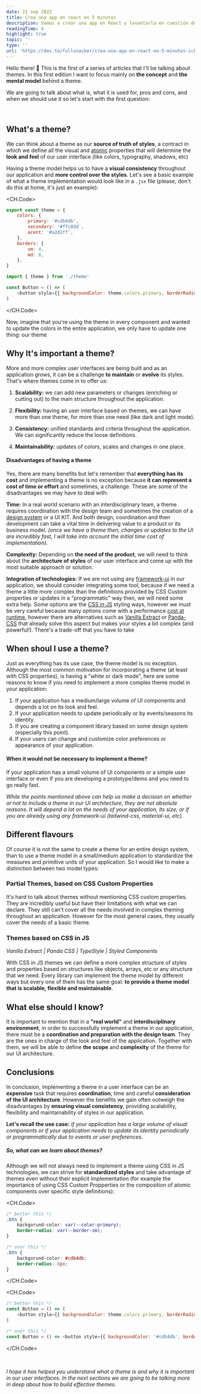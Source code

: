 ```yaml
---
date: 21 sep 2022
title: Crea una app en react en 5 minutos
description: Vamos a crear una app en React y levantarla en cuestión de solo unos minutos con Vite.js.
readingTime: 4
highlight: true
topic: ''
type: ''
url: 'https://dev.to/fullsnacker/crea-una-app-en-react-en-5-minutos-ick'
---
```


Hello there! 👋 This is the first of a series of articles that I'll be talking about themes. In this first edition I want to focus mainly on **the concept** and **the mental model** behind a theme.

We are going to talk about what is, what it is used for, pros and cons, and when we should use it so let's start with the first question:

<br />

## What's a theme?

We can think about a theme as our **source of truth of styles**, a contract in which we define all the visual and [atomic](https://atomicdesign.bradfrost.com/chapter-2/#atoms) properties that will determine the **look and feel** of our user interface (like colors, typography, shadows, etc)

Having a theme model helps us to have a **visual consistency** throughout our application and **more control over the styles**. Let's see a basic example of what a theme implementation would look like in a `.jsx` file (please, don't do this at home, it's just an example):

<CH.Code>

```javascript theme.js
export const theme = {
	colors: {
		primary: '#cdb4db',
		secondary: '#ffc8dd',
		acent: '#a2d2ff',
	},
	borders: {
		sm: 4,
		md: 8,
	},
}
```

```javascript Button.jsx
import { theme } from './theme'

const Button = () => (
	<button style={{ backgroundColor: theme.colors.primary, borderRadius: theme.borders.md }}>Hello!</button>
)
```

</CH.Code>

Now, imagine that you're using the theme in every component and wanted to update the colors in the entire application, we only have to update one thing: our theme

## Why It's important a theme?

More and more complex user interfaces are being built and as an application grows, it can be a challenge **to maintain** or **evolve** its styles. That's where themes come in to offer us:

1. **Scalability:** we can add new parameters or changes (enriching or cutting out) to the main structure throughout the application.

2. **Flexibility:** having an user interface based on themes, we can have more than one theme, for more than one need (like dark and light mode).

3. **Consistency:** unified standards and criteria throughout the application. We can significantly reduce the loose definitions.

4. **Maintainability:** updates of colors, scales and changes in one place.

#### Disadvantages **of having a theme**

Yes, there are many benefits but let's remember that **everything has its cost** and implementing a theme is no exception because **it can represent a cost of time or effort** and sometimes, a challenge. These are some of the disadvantages we may have to deal with:

**Time:** In a real world scenario with an interdisciplinary team, a theme requires coordination with the design team and sometimes the creation of a [design system](https://www.nngroup.com/articles/design-systems-101/) or a UI KIT. And both design, coordination and then development can take a vital time in delivering value to a product or its business model. _(once we have a theme then, changes or updates to the UI are incredibly fast, I will take into account the initial time cost of implementation)._

**Complexity:** Depending on **the need of the product**, we will need to think about the **architecture of styles** of our user interface and come up with the most suitable approach or solution.

**Integration of technologies:** If we are not using any [framework-ui](https://www.ibm.com/docs/en/ma-pmio/1.0.3?topic=framework-ui) in our application, we should consider integrating some tool, because if we need a theme a little more complex than the definitions provided by CSS Custom properties or updates in a "programmatic" way then, we will need some extra help. Some options are the [CSS in JS](https://cssinjs.org/?v=v10.10.0) styling ways, however we must be very careful because many options come with a performance [cost at runtime](https://dev.to/srmagura/why-were-breaking-up-wiht-css-in-js-4g9b), however there are alternatives such as [Vanilla Extract](https://vanilla-extract.style/) or [Panda-CSS](https://panda-css.com/) that already solve this aspect but makes your styles a bit complex (and powerful!). There's a trade-off that you have to take

## When shoul I use a theme?

Just as everything has its use case, the theme model is no exception. Although the most common motivation for incorporating a theme (at least with CSS properties), is having a "white or dark mode", here are some reasons to know if you need to implement a more complex theme model in your application:

1. If your application has a medium/large volume of UI components and depends a lot on its look and feel.
2. If your application needs to update periodically or by events/seasons its identity.
3. If you are creating a component library based on some design system (especially this point).
4. If your users can change and customize color preferences or appearance of your application.

#### When it would not be necessary to implement a theme?

If your application has a small volume of UI components or a simple user interface or even if you are developing a prototype/demo and you need to go really fast.

_While the points mentioned above can help us make a decision on whether or not to include a theme in our UI architecture, they are not absolute reasons. It will depend a lot on the needs of your application, its size, or if you are already using any framework-ui (tailwind-css, material-ui, etc)._

## Different flavours

Of course it is not the same to create a theme for an entire design system, than to use a theme model in a small/medium application to standardize the measures and primitive units of your application. So I would like to make a distinction between two model types:

### Partial Themes, based on CSS Custom Properties

It's hard to talk about themes without mentioning CSS custom properties. They are incredibly useful but have their limitations with what we can declare. They still can't cover all the needs involved in complex theming throughout an application. However for the most general cases, they usually cover the needs of a basic theme.

### Themes based on CSS in JS

_Vanilla Extract | Panda CSS | TypeStyle | Styled Components_

With CSS in JS themes we can define a more complex structure of styles and properties based on structures like objects, arrays, etc or any structure that we need. Every library can implement the theme model by different ways but every one of them has the same goal: **to provide a theme model that is scalable, flexible and maintainable**.

## What else should I know?

It is important to mention that in a **"real world"** and **interdisciplinary environment**, in order to successfully implement a theme in our application, there must be a **coordination and preparation with the design team**. They are the ones in charge of the look and feel of the application. Together with them, we will be able to define **the scope** and **complexity** of the theme for our UI architecture.

## Conclusions

In conclusion, implementing a theme in a user interface can be an **expensive** task that requires **coordination**, time and careful **consideration of the UI architecture**. However the benefits we gain often outweigh the disadvantages by **ensuring visual consistency**, providing scalability, flexibility and maintainability of styles in our application.

**Let's recall the use case:** _if your application has a large volume of visual components or if your application needs to update its identity periodically or programmatically due to events or user preferences._

##### So, what can we learn about themes?

Although we will not always need to implement a theme using CSS in JS technologies, we can strive for **standardized styles** and take advantage of themes even without their explicit implementation (for example the importance of using CSS Custom Propperties or the composition of atomic components over specific style definitions):

<CH.Code>

```css
/* better this */
.btn {
	backgorund-color: var(--color-primary);
	border-radius: var(--border-sm);
}

/* over this */
.btn {
	backgorund-color: #cdb4db;
	border-radius: 8px;
}
```

</CH.Code>

<CH.Code>

```javascript
/* better this */
const Button = () => (
	<button style={{ backgroundColor: theme.colors.primary, borderRadius: theme.borders.md }}>Hello!</button>
)

/* over this */
const Button = () => <button style={{ backgroundColor: '#cdb4db', borderRadius: '12px' }}>Hello!</button>
```

</CH.Code>

<br />

_I hope it has helped you understand what a theme is and why it is important in our user interfaces. In the next sections we are going to be talking more in deep about how to build effective themes._
